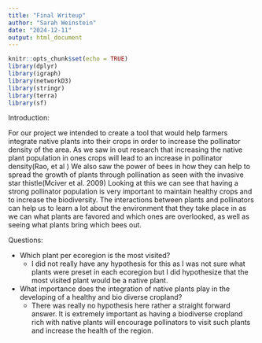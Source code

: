 ```yaml
---
title: "Final Writeup"
author: "Sarah Weinstein"
date: "2024-12-11"
output: html_document
---
```


```r
knitr::opts_chunk$set(echo = TRUE)
library(dplyr)
library(igraph)
library(networkD3)
library(stringr)
library(terra)
library(sf)
```

Introduction:

For our project we intended to create a tool that would help farmers integrate native plants into their crops in order to increase the pollinator density of the area. As we saw in out research that increasing the native plant population in ones crops will lead to an increase in pollinator density(Rao, et al ) We also saw the power of bees in how they can help to spread the growth of plants through pollination as seen with the invasive star thistle(Mciver et al. 2009) Looking at this we can see that having a strong pollinator population is very important to maintain healthy crops and to increase the biodiversity. The interactions between plants and pollinators can help us to learn a lot about the environment that they take place in as we can what plants are favored and which ones are overlooked, as well as seeing what plants bring which bees out. 

Questions:

- Which plant per ecoregion is the most visited?
  * I did not really have any hypothesis for this as I was not sure what plants were preset in each ecoregion but I did hypothesize that the most visited plant would be a native plant. 
  
- What importance does the integration of native plants play in the developing of a healthy and bio diverse cropland?
  * There was really no hypothesis here rather a straight forward answer. It is extremely important as having a biodiverse cropland rich with native plants will encourage pollinators to visit such plants and increase the health of the region. 
